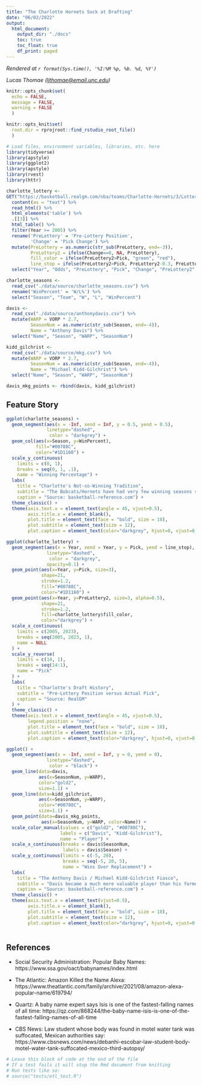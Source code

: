 ```yaml
---
title: "The Charlotte Hornets Suck at Drafting"
date: "06/02/2022"
output:
  html_document:
    output_dir: "./docs"
    toc: true
    toc_float: true
    df_print: paged
---
```

<!-- Timestamp: leave this in to automatically track when a file is rendered -->
*Rendered at `r format(Sys.time(), '%I:%M %p, %b. %d, %Y')`*

<!-- Contact info: leave author/reporter/editor contact info here -->
*Lucas Thomae (<ljthomae@email.unc.edu>)*

```r
knitr::opts_chunk$set(
  echo = FALSE,
  message = FALSE,
  warning = FALSE
  )

knitr::opts_knit$set(
  root.dir = rprojroot::find_rstudio_root_file()
  )
```

```r
# Load files, environment variables, libraries, etc. here
library(tidyverse)
library(apstyle)
library(ggplot2)
library(apstyle)
library(rvest)
library(httr)

charlotte_lottery <-
GET("https://basketball.realgm.com/nba/teams/Charlotte-Hornets/3/Lottery-History") %>%
  content(as = "text") %>%
  read_html() %>%
  html_elements('table') %>%
  .[[3]] %>%
  html_table() %>%
  filter(Year >= 2005) %>%
  rename('PreLottery' = 'Pre-Lottery Position',
         'Change' = 'Pick Change') %>%
  mutate(PreLottery = as.numeric(str_sub(PreLottery, end=-3)),
         PreLottery2 = ifelse(Change==0, NA, PreLottery),
         fill_color = ifelse(PreLottery2>Pick, "green", "red"),
         line_stop = ifelse(PreLottery2>Pick, PreLottery2-0.3, PreLottery2+0.3)) %>%
  select("Year", "Odds", "PreLottery", "Pick", "Change", "PreLottery2", "fill_color", "line_stop")

charlotte_seasons <-
  read_csv("./data/source/charlotte_seasons.csv") %>%
  rename('WinPercent' = 'W/L%') %>%
  select("Season", "Team", "W", "L", "WinPercent")

davis <-
  read_csv("./data/source/anthonydavis.csv") %>%
  mutate(WARP = VORP * 2.7,
         SeasonNum = as.numeric(str_sub(Season, end=-4)),
         Name = "Anthony Davis") %>%
  select("Name", "Season", "WARP", "SeasonNum")

kidd_gilchrist <-
  read_csv("./data/source/mkg.csv") %>%
  mutate(WARP = VORP * 2.7,
         SeasonNum = as.numeric(str_sub(Season, end=-4)),
         Name = "Michael Kidd-Gilchrist") %>%
  select("Name", "Season", "WARP", "SeasonNum")

davis_mkg_points <- rbind(davis, kidd_gilchrist)

```

## Feature Story

<!-- This section is for presenting the key takeaways and wire-ready content -->

```r
ggplot(charlotte_seasons) +
  geom_segment(aes(x = -Inf, xend = Inf, y = 0.5, yend = 0.5),
               linetype="dashed",
                color = "darkgrey") +
  geom_col(aes(x=Season, y=WinPercent),
           fill="#00788C",
           color="#1D1160") +
  scale_y_continuous(
    limits = c(0, 1),
    breaks = seq(0, 1, .1),
    name = "Winning Percentage") +
  labs(
    title = "Charlotte's Not-so-Winning Tradition",
    subtitle = "The Bobcats/Hornets have had very few winning seasons since 2005",
    caption = "Source: basketball-reference.com") +
  theme_classic() +
  theme(axis.text.x = element_text(angle = 45, vjust=0.5),
        axis.title.x = element_blank(),
        plot.title = element_text(face = "bold", size = 18),
        plot.subtitle = element_text(size = 12),
        plot.caption = element_text(color="darkgrey", hjust=0, vjust=0.5))
```

```r
ggplot(charlotte_lottery) +
  geom_segment(aes(x = Year, xend = Year, y = Pick, yend = line_stop),
               linetype="dashed",
                color = "darkgrey",
               opacity=0.1) +
  geom_point(aes(x=Year, y=Pick, size=3),
             shape=21,
             stroke=1.2,
             fill="#00788C",
             color="#1D1160") +
  geom_point(aes(x=Year, y=PreLottery2, size=3, alpha=0.5),
             shape=21,
             stroke=1.2,
             fill=charlotte_lottery$fill_color,
             color="darkgrey") +
  scale_x_continuous(
    limits = c(2005, 2023),
    breaks = seq(2005, 2023, 1),
    name = NULL
  ) +
  scale_y_reverse(
    limits = c(14, 1),
    breaks = seq(14:1),
    name = "Pick"
  ) +
  labs(
    title = "Charlotte's Draft History",
    subtitle = "Pre-Lottery Position versus Actual Pick",
    caption = "Source: RealGM"
  ) +
  theme_classic() +
  theme(axis.text.x = element_text(angle = 45, vjust=0.5),
        legend.position = "none",
        plot.title = element_text(face = "bold", size = 18),
        plot.subtitle = element_text(size = 12),
        plot.caption = element_text(color="darkgrey", hjust=0, vjust=0.5))
```

```r
ggplot() +
  geom_segment(aes(x = -Inf, xend = Inf, y = 0, yend = 0),
               linetype="dashed",
                color = "black") +
  geom_line(data=davis,
            aes(x=SeasonNum, y=WARP),
            color="gold2",
            size=1.1) +
  geom_line(data=kidd_gilchrist,
            aes(x=SeasonNum, y=WARP),
            color="#00788C",
            size=1.1) +
  geom_point(data=davis_mkg_points,
             aes(x=SeasonNum, y=WARP, color=Name)) +
  scale_color_manual(values = c("gold2", "#00788C"),
                    labels = c("Davis", "Kidd-Gilchrist"),
                    name = "Player") +
  scale_x_continuous(breaks = davis$SeasonNum,
                     labels = davis$Season) +
  scale_y_continuous(limits = c(-5, 20),
                     breaks = seq(-5, 20, 5),
                     name = "Wins Over Replacement") +
  labs(
    title = "The Anthony Davis / Michael Kidd-Gilchrist Fiasco",
    subtitle = "Davis became a much more valuable player than his former college teammate.",
    caption = "Source: basketball-reference.com") +
  theme_classic() +
  theme(axis.text.x = element_text(vjust=0.5),
        axis.title.x = element_blank(),
        plot.title = element_text(face = "bold", size = 18),
        plot.subtitle = element_text(size = 12),
        plot.caption = element_text(color="darkgrey", hjust=0, vjust=0.5))
  
```

## References

<!-- This section is for including references to related material -->

- Social Security Administration: Popular Baby Names: https://www.ssa.gov/oact/babynames/index.html

- The Atlantic: Amazon Killed the Name Alexa: https://www.theatlantic.com/family/archive/2021/08/amazon-alexa-popular-name/619794/

- Quartz: A baby name expert says Isis is one of the fastest-falling names of all time: https://qz.com/868244/the-baby-name-isis-is-one-of-the-fastest-falling-names-of-all-time

- CBS News: Law student whose body was found in motel water tank was suffocated, Mexican authorities say: https://www.cbsnews.com/news/debanhi-escobar-law-student-body-motel-water-tank-suffocated-mexico-third-autopsy/

<!-- This section is for a tests code block -->

```r
# Leave this block of code at the end of the file
# If a test fails it will stop the Rmd document from knitting
# Run tests like so:
# source("tests/etl_test.R")
```
